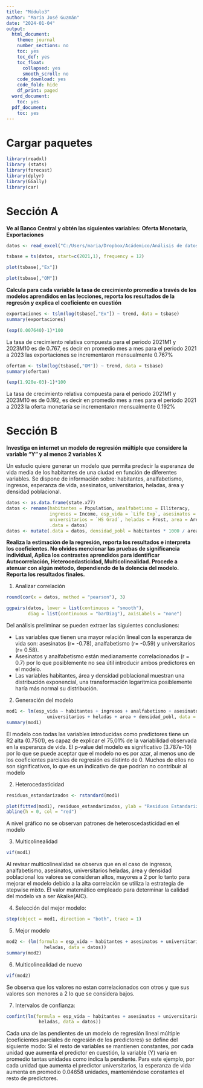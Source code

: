 ---
title: "Módulo3"
author: "María José Guzmán"
date: "2024-01-04"
output:
  html_document:
    theme: journal
    number_sections: no
    toc: yes
    toc_def: yes
    toc_float:
      collapsed: yes
      smooth_scroll: no
    code_download: yes
    code_fold: hide
    df_print: paged
  word_document:
    toc: yes
  pdf_document:
    toc: yes
---

# Cargar paquetes

```{r message=FALSE, warning=FALSE}
library(readxl)
library (stats)
library(forecast)
library(dplyr)
library(GGally)
library(car)
```


# Sección A

**Ve al Banco Central y obtén las siguientes variables: Oferta Monetaria, Exportaciones**

```{r}

datos <- read_excel("C:/Users/maria/Dropbox/Acádemico/Análisis de datos/Módulo 3/TrabajoFinal/Datos.xlsx")

```


```{r}
tsbase = ts(datos, start=c(2021,1), frequency = 12)
```


```{r}
plot(tsbase[,"Ex"])
```

```{r}
plot(tsbase[,"OM"])
```


**Calcula para cada variable la tasa de crecimiento promedio a través de los modelos aprendidos en las lecciones, reporta los resultados de la regresón y explica el coeficiente en cuestión**

```{r}
exportaciones <- tslm(log(tsbase[,"Ex"]) ~ trend, data = tsbase)
summary(exportaciones)
```
```{r}
(exp(0.007640)-1)*100
```
La tasa de crecimiento relativa compuesta para el periodo 2021M1 y 2023M10 es de 0.767, es decir en promedio mes a mes para el periodo 2021 a 2023 las exportaciones se incrementaron mensualmente 0.767% 


```{r}
ofertam <- tslm(log(tsbase[,"OM"]) ~ trend, data = tsbase)
summary(ofertam)
```

```{r}
(exp(1.920e-03)-1)*100
```
La tasa de crecimiento relativa compuesta para el periodo 2021M1 y 2023M10 es de 0.192, es decir en promedio mes a mes para el periodo 2021 a 2023 la oferta monetaria se incrementaron mensualmente 0.192% 


# Sección B


**Investiga en internet un modelo de regresión múltiple que considere la variable "Y" y al menos 2 variables X**

Un estudio quiere generar un modelo que permita predecir la esperanza de vida media de los habitantes de una ciudad en función de diferentes variables. Se dispone de información sobre: habitantes, analfabetismo, ingresos, esperanza de vida, asesinatos, universitarios, heladas, área y densidad poblacional.


```{r}

datos <- as.data.frame(state.x77)
datos <- rename(habitantes = Population, analfabetismo = Illiteracy,
                ingresos = Income, esp_vida = `Life Exp`, asesinatos = Murder,
                universitarios = `HS Grad`, heladas = Frost, area = Area,
                .data = datos)
datos <- mutate(.data = datos, densidad_pobl = habitantes * 1000 / area)
```

**Realiza la estimación de la regresión, reporta los resultados e interpreta los coeficientes. No olvides mencionar las pruebas de significancia individual, Aplica los contrastes aprendidos para identificar Autocorrelación, Heterocedasticidad, Multicolinealidad. Procede a atenuar con algún método, dependiendo de la dolencia del modelo. Reporta los resultados finales.**

1. Analizar correlación

```{r}
round(cor(x = datos, method = "pearson"), 3)

```
```{r message=FALSE, warning=FALSE}

ggpairs(datos, lower = list(continuous = "smooth"),
        diag = list(continuous = "barDiag"), axisLabels = "none")

```

Del análisis preliminar se pueden extraer las siguientes conclusiones:

- Las variables que tienen una mayor relación lineal con la esperanza de vida son: asesinatos (r= -0.78), analfabetismo (r= -0.59) y universitarios (r= 0.58).
- Asesinatos y analfabetismo están medianamente correlacionados (r = 0.7) por lo que posiblemente no sea útil introducir ambos predictores en el modelo.
- Las variables habitantes, área y densidad poblacional muestran una distribución exponencial, una transformación logarítmica posiblemente haría más normal su distribución.


2. Generación del modelo

```{r}
mod1 <- lm(esp_vida ~ habitantes + ingresos + analfabetismo + asesinatos +
               universitarios + heladas + area + densidad_pobl, data = datos )
summary(mod1)
```
El modelo con todas las variables introducidas como predictores tiene un R2 alta (0.7501), es capaz de explicar el 75,01% de la variabilidad observada en la esperanza de vida. El p-value del modelo es significativo (3.787e-10) por lo que se puede aceptar que el modelo no es por azar, al menos uno de los coeficientes parciales de regresión es distinto de 0. Muchos de ellos no son significativos, lo que es un indicativo de que podrían no contribuir al modelo

2. Heterocedasticidad

```{r}
residuos_estandarizados <- rstandard(mod1)

plot(fitted(mod1), residuos_estandarizados, ylab = "Residuos Estandarizados", xlab = "Valores Ajustados", main = "Gráfico de Residuos Estandarizados")
abline(h = 0, col = "red")
```
A nivel gráfico no se observan patrones de heteroscedasticidad en el modelo


3. Multicolinealidad

```{r}
vif(mod1)
```
Al revisar multicolinealidad se observa que en el caso de ingresos, analfabetismo, asesinatos, universitarios heladas, área y densidad poblacional los valores se consideran altos, mayores a 2 por lo tanto para mejorar el modelo debido a la alta correlación se utiliza la estrategia de stepwise mixto. El valor matemático empleado para determinar la calidad del modelo va a ser Akaike(AIC).


4. Selección del mejor modelo:

```{r}
step(object = mod1, direction = "both", trace = 1)
```
5. Mejor modelo

```{r}
mod2 <- (lm(formula = esp_vida ~ habitantes + asesinatos + universitarios +
              heladas, data = datos))
summary(mod2)
```
6. Multicolinealidad de nuevo

```{r}
vif(mod2)
```
Se observa que los valores no estan correlacionados con otros y que sus valores son menores a 2 lo que se considera bajos.

7. Intervalos de confianza:

```{r}
confint(lm(formula = esp_vida ~ habitantes + asesinatos + universitarios +
            heladas, data = datos))
```
Cada una de las pendientes de un modelo de regresión lineal múltiple (coeficientes parciales de regresión de los predictores) se define del siguiente modo: Si el resto de variables se mantienen constantes, por cada unidad que aumenta el predictor en cuestión, la variable (Y) varía en promedio tantas unidades como indica la pendiente. Para este ejemplo, por cada unidad que aumenta el predictor universitarios, la esperanza de vida aumenta en promedio 0.04658 unidades, manteniéndose constantes el resto de predictores.
